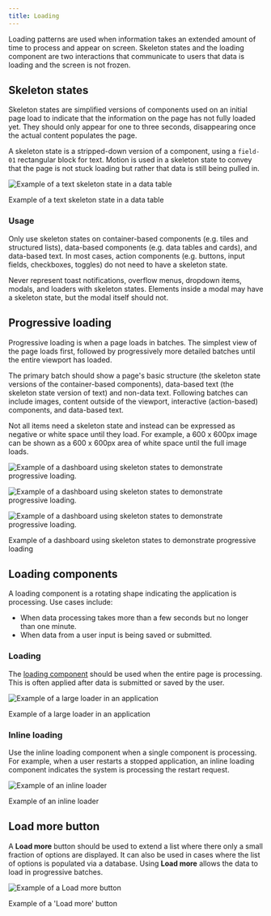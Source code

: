 ```yaml
---
title: Loading
---
```


<PageDescription>

Loading patterns are used when information takes an extended amount of time to process and appear on screen. Skeleton states and the loading component are two interactions that communicate to users that data is loading and the screen is not frozen.

</PageDescription>

## Skeleton states

Skeleton states are simplified versions of components used on an initial page load to indicate that the information on the page has not fully loaded yet. They should only appear for one to three seconds, disappearing once the actual content populates the page.

A skeleton state is a stripped-down version of a component, using a `field-01` rectangular block for text. Motion is used in a skeleton state to convey that the page is not stuck loading but rather that data is still being pulled in.

![Example of a text skeleton state in a data table](images/skeleton.png)

<Caption>Example of a text skeleton state in a data table</Caption>

### Usage

Only use skeleton states on container-based components (e.g. tiles and structured lists), data-based components (e.g. data tables and cards), and data-based text. In most cases, action components (e.g. buttons, input fields, checkboxes, toggles) do not need to have a skeleton state.

Never represent toast notifications, overflow menus, dropdown items, modals, and loaders with skeleton states. Elements inside a modal may have a skeleton state, but the modal itself should not.

## Progressive loading

Progressive loading is when a page loads in batches. The simplest view of the page loads first, followed by progressively more detailed batches until the entire viewport has loaded.

The primary batch should show a page's basic structure (the skeleton state versions of the container-based components), data-based text (the skeleton state version of text) and non-data text. Following batches can include images, content outside of the viewport, interactive (action-based) components, and data-based text.

Not all items need a skeleton state and instead can be expressed as negative or white space until they load. For example, a 600 x 600px image can be shown as a 600 x 600px area of white space until the full image loads.

<Row>
<Column colLg={8}>

![Example of a dashboard using skeleton states to demonstrate progressive loading.](/images/prog-loading-1.png)

</Column>
</Row>

<Row>
<Column colLg={8}>

![Example of a dashboard using skeleton states to demonstrate progressive loading.](/images/prog-loading-2.png)

</Column>
</Row>

<Row>
<Column colLg={8}>

![Example of a dashboard using skeleton states to demonstrate progressive loading.](/images/prog-loading-3.png)

<Caption>
  Example of a dashboard using skeleton states to demonstrate progressive
  loading
</Caption>

</Column>
</Row>

## Loading components

A loading component is a rotating shape indicating the application is processing.
Use cases include:

- When data processing takes more than a few seconds but no longer than one minute.
- When data from a user input is being saved or submitted.

### Loading

The [loading component](/components/loading/usage) should be used when the entire page is processing. This is often applied after data is submitted or saved by the user.

<Row>
<Column colLg={8}>

![Example of a large loader in an application](/images/larger-loader.png)

<Caption>Example of a large loader in an application</Caption>

</Column>
</Row>

### Inline loading

Use the inline loading component when a single component is processing. For example, when a user restarts a stopped application, an inline loading component indicates the system is processing the restart request.

<Row>
<Column colLg={8}>

![Example of an inline loader](/images/inline-loading-animated.gif)

<Caption>Example of an inline loader</Caption>

</Column>
</Row>

## **Load more** button

A **Load more** button should be used to extend a list where there only a small fraction of options are displayed. It can also be used in cases where the list of options is populated via a database. Using **Load more** allows the data to load in progressive batches.

<Row>
<Column colLg={8}>

![Example of a **Load more** button](/images/load-more.png)

<Caption>Example of a 'Load more' button</Caption>

</Column>
</Row>
